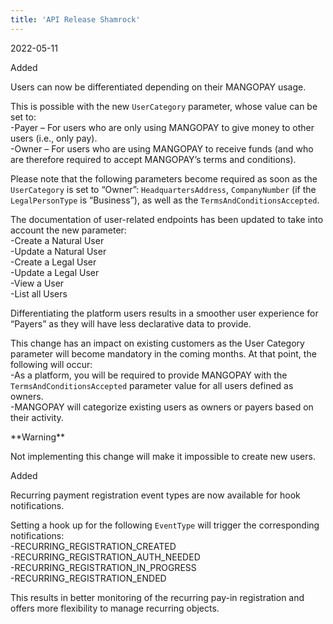 ```yaml
---
title: 'API Release Shamrock'  
---
```

<span class="date">2022-05-11</span>  
  
  
<div class="pill pill-green">Added</div>  
  

Users can now be differentiated depending on their MANGOPAY usage.  

This is possible with the new `UserCategory` parameter, whose value can be set to:  
-Payer – For users who are only using MANGOPAY to give money to other users (i.e., only pay).  
-Owner – For users who are using MANGOPAY to receive funds (and who are therefore required to accept MANGOPAY’s terms and conditions).  

Please note that the following parameters become required as soon as the `UserCategory` is set to “Owner”: `HeadquartersAddress`, `CompanyNumber` (if the `LegalPersonType` is “Business”), as well as the `TermsAndConditionsAccepted`.  

The documentation of user-related endpoints has been updated to take into account the new parameter:  
-Create a Natural User  
-Update a Natural User  
-Create a Legal User  
-Update a Legal User  
-View a User  
-List all Users  

Differentiating the platform users results in a smoother user experience for “Payers” as they will have less declarative data to provide.  

This change has an impact on existing customers as the User Category parameter will become mandatory in the coming months. At that point, the following will occur:  
-As a platform, you will be required to provide MANGOPAY with the `TermsAndConditionsAccepted` parameter value for all users defined as owners.  
-MANGOPAY will categorize existing users as owners or payers based on their activity.  

<Warning>  
**Warning** 
  
Not implementing this change will make it impossible to create new users.  
</Warning>  
<div class="pill pill-green">Added</div>  
  

Recurring payment registration event types are now available for hook notifications.  

Setting a hook up for the following `EventType` will trigger the corresponding notifications:  
-RECURRING_REGISTRATION_CREATED  
-RECURRING_REGISTRATION_AUTH_NEEDED  
-RECURRING_REGISTRATION_IN_PROGRESS  
-RECURRING_REGISTRATION_ENDED  

This results in better monitoring of the recurring pay-in registration and offers more flexibility to manage recurring objects.